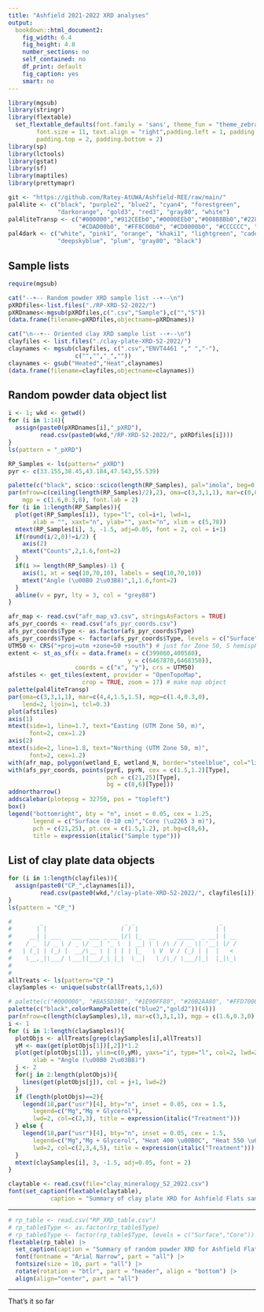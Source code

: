 ```yaml
---
title: "Ashfield 2021-2022 XRD analyses"
output: 
  bookdown::html_document2:
    fig_width: 6.4
    fig_height: 4.8
    number_sections: no
    self_contained: no
    df_print: default
    fig_caption: yes
    smart: no
---
```


```r
library(mgsub)
library(stringr)
library(flextable)
  set_flextable_defaults(font.family = 'sans', theme_fun = "theme_zebra", 
        font.size = 11, text.align = "right",padding.left = 1, padding.right = 1,
        padding.top = 2, padding.bottom = 2)
library(sp)
library(lctools)
library(gstat)
library(sf)
library(maptiles)
library(prettymapr)
```

```r
git <- "https://github.com/Ratey-AtUWA/Ashfield-REE/raw/main/"
pal4lite <- c("black", "purple2", "blue2", "cyan4", "forestgreen", 
              "darkorange", "gold3", "red3", "gray80", "white")
pal4liteTransp <- c("#000000","#912CEEb0","#0000EEb0","#008B8Bb0","#228B22b0",
                    "#CDAD00b0", "#FF8C00b0", "#CD0000b0", "#CCCCCC", "#FFFFFF")
pal4dark <- c("white", "pink1", "orange", "khaki1", "lightgreen", "cadetblue1", 
              "deepskyblue", "plum", "gray80", "black")
```

## Sample lists

```r
require(mgsub)

cat("--+-- Random powder XRD sample list --+--\n")
pXRDfiles<-list.files("./RP-XRD-S2-2022/")
pXRDnames<-mgsub(pXRDfiles,c(".csv","Sample"),c("","S"))
(data.frame(filename=pXRDfiles,objectname=pXRDnames))

cat("\n--+-- Oriented clay XRD sample list --+--\n")
clayfiles <- list.files("./clay-plate-XRD-S2-2022/")
claynames <- mgsub(clayfiles, c(".csv","ENVT4461 "," ","-"),
                   c("","","_",""))
claynames <- gsub("Heated","Heat",claynames)
(data.frame(filename=clayfiles,objectname=claynames))
```

## Random powder data object list

```r
i <- 1; wkd <- getwd()
for (i in 1:14){
  assign(paste0(pXRDnames[i],"_pXRD"), 
         read.csv(paste0(wkd,"/RP-XRD-S2-2022/", pXRDfiles[i])))
}
ls(pattern = "_pXRD")
```

```r
RP_Samples <- ls(pattern="_pXRD")
pyr <- c(33.155,38.45,43.184,47.543,55.539)

palette(c("black", scico::scico(length(RP_Samples), pal="imola", beg=0.3, end=0.7)))
par(mfrow=c(ceiling(length(RP_Samples)/2),2), oma=c(3,3,1,1), mar=c(0,0,0,0), 
    mgp = c(1.6,0.3,0), font.lab = 2)
for (i in 1:length(RP_Samples)){
  plot(get(RP_Samples[i]), type="l", col=i+1, lwd=1,
       xlab = "", xaxt="n", ylab="", yaxt="n", xlim = c(5,78))
  mtext(RP_Samples[i], 3, -1.5, adj=0.05, font = 2, col = i+1)
  if(round(i/2,0)!=i/2) {
    axis(2)
    mtext("Counts",2,1.6,font=2)
  }
  if(i >= length(RP_Samples)-1) {
    axis(1, at = seq(10,70,10), labels = seq(10,70,10))
    mtext("Angle (\u00B0 2\u03B8)",1,1.6,font=2)
  }
  abline(v = pyr, lty = 3, col = "grey88")
}
```

```r
afr_map <- read.csv("afr_map_v3.csv", stringsAsFactors = TRUE)
afs_pyr_coords <- read.csv("afs_pyr_coords.csv")
afs_pyr_coords$Type <- as.factor(afs_pyr_coords$Type)
afs_pyr_coords$Type <- factor(afs_pyr_coords$Type, levels = c("Surface","Deep core"))
UTM50 <- CRS("+proj=utm +zone=50 +south") # just for Zone 50, S hemisphere!
extent <- st_as_sf(x = data.frame(x = c(399860,400580), 
                                  y = c(6467870,6468350)), 
                   coords = c("x", "y"), crs = UTM50)
afstiles <- get_tiles(extent, provider = "OpenTopoMap", 
                     crop = TRUE, zoom = 17) # make map object
palette(pal4liteTransp)
par(oma=c(3,3,1,1), mar=c(4,4,1.5,1.5), mgp=c(1.4,0.3,0), 
    lend=2, ljoin=1, tcl=0.3)
plot(afstiles)
axis(1)
mtext(side=1, line=1.7, text="Easting (UTM Zone 50, m)",
      font=2, cex=1.2)
axis(2)
mtext(side=2, line=1.8, text="Northing (UTM Zone 50, m)",
      font=2, cex=1.2)
with(afr_map, polygon(wetland_E, wetland_N, border="steelblue", col="lightblue"))
with(afs_pyr_coords, points(pyrE, pyrN, cex = c(1.5,1.2)[Type], 
                            pch = c(21,25)[Type], 
                            bg = c(8,6)[Type]))
addnortharrow()
addscalebar(plotepsg = 32750, pos = "topleft")
box()
legend("bottomright", bty = "n", inset = 0.05, cex = 1.25,
       legend = c("Surface (0-10 cm)","Core (\u2265 3 m)"),
       pch = c(21,25), pt.cex = c(1.5,1.2), pt.bg=c(8,6),
       title = expression(italic("Sample type")))
```

## List of clay plate data objects

```r
for (i in 1:length(clayfiles)){
  assign(paste0("CP_",claynames[i]), 
         read.csv(paste0(wkd,"/clay-plate-XRD-S2-2022/", clayfiles[i])))
}
ls(pattern = "CP_")
```

```r
#        _                       _ _                        _    
#       | |                     ( ) |                      | |   
#     __| | ___   ___  ___ _ __ |/| |_  __      _____  _ __| | __
#    / _` |/ _ \ / _ \/ __| '_ \  | __| \ \ /\ / / _ \| '__| |/ /
#   | (_| | (_) |  __/\__ \ | | | | |_   \ V  V / (_) | |  |   < 
#    \__,_|\___/ \___||___/_| |_|  \__|   \_/\_/ \___/|_|  |_|\_\
#                                                                
# 
allTreats <- ls(pattern="CP_")
claySamples <- unique(substr(allTreats,1,6))

# palette(c("#000000", "#BA55D380", "#1E90FF80", "#20B2AA80", "#FFD70080"))
palette(c("black",colorRampPalette(c("blue2","gold2"))(4)))
par(mfrow=c(length(claySamples),1), mar=c(3,3,1,1), mgp = c(1.6,0.3,0), font.lab = 2)
i <- 1
for (i in 1:length(claySamples)){
  plotObjs <- allTreats[grep(claySamples[i],allTreats)]
  yM <- max(get(plotObjs[1])[,2])*1.2
  plot(get(plotObjs[1]), ylim=c(0,yM), yaxs="i", type="l", col=2, lwd=2,
       xlab = "Angle (\u00B0 2\u03B8)")
  j <- 2
  for(j in 2:length(plotObjs)){
    lines(get(plotObjs[j]), col = j+1, lwd=2)
  }
  if (length(plotObjs)==2){
    legend(18,par("usr")[4], bty="n", inset = 0.05, cex = 1.5, 
       legend=c("Mg","Mg + Glycerol"), 
       lwd=2, col=c(2,3), title = expression(italic("Treatment")))
  } else {
    legend(18,par("usr")[4], bty="n", inset = 0.05, cex = 1.5, 
       legend=c("Mg","Mg + Glycerol", "Heat 400 \u00B0C", "Heat 550 \u00B0C"), 
       lwd=2, col=c(2,3,4,5), title = expression(italic("Treatment")))
  }
  mtext(claySamples[i], 3, -1.5, adj=0.05, font = 2)
}
```

```r
claytable <- read.csv(file="clay_mineralogy_S2_2022.csv")
font(set_caption(flextable(claytable),
            caption = "Summary of clay plate XRD for Ashfield Flats samples 2022. (S = strong, M = medium, W = weak, p = possible, - = absent)"), fontname = "Arial Narrow", part="all")
```

----------------------

```r
# rp_table <- read.csv("RP_XRD_table.csv")
# rp_table$Type <- as.factor(rp_table$Type)
# rp_table$Type <- factor(rp_table$Type, levels = c("Surface","Core"))
flextable(rp_table) |> 
  set_caption(caption = "Summary of random powder XRD for Ashfield Flats samples 2022. (Y = present, t = trace, - = absent)") |>
  font(fontname = "Arial Narrow", part = "all") |>
  fontsize(size = 10, part = "all") |>
  rotate(rotation = "btlr", part = "header", align = "bottom") |>
  align(align="center", part = "all")
```

----------------------

That's it so far
